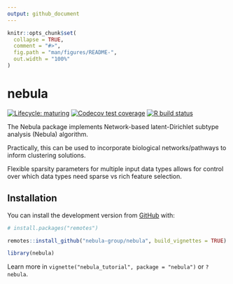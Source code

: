 ```yaml
---
output: github_document
---
```


<!-- README.md is generated from README.Rmd. Please edit that file -->

```r
knitr::opts_chunk$set(
  collapse = TRUE,
  comment = "#>",
  fig.path = "man/figures/README-",
  out.width = "100%"
)
```
# nebula 

<!-- badges: start -->

[![Lifecycle: maturing](https://img.shields.io/badge/lifecycle-maturing-blue.svg)](https://www.tidyverse.org/lifecycle/#maturing) 
<!-- [![CRAN status](https://www.r-pkg.org/badges/version/nebula)](https://CRAN.R-project.org/package=nebula) -->
[![Codecov test coverage](https://codecov.io/gh/nebula-group/nebula/branch/master/graph/badge.svg)](https://codecov.io/gh/nebula-group/nebula?branch=master)
[![R build status](https://github.com/nebula-group/nebula/workflows/R-CMD-check/badge.svg)](https://github.com/nebula-group/nebula/actions)
<!-- badges: end -->

The Nebula package implements Network-based latent-Dirichlet subtype analysis (Nebula) algorithm. 

Practically, this can be used to incorporate biological networks/pathways to inform clustering solutions.

Flexible sparsity parameters for multiple input data types allows for control over which data types need sparse vs rich feature selection.


## Installation

You can install the development version from [GitHub](https://github.com/nebula-group/nebula) with:

``` r
# install.packages("remotes")

remotes::install_github("nebula-group/nebula", build_vignettes = TRUE)

library(nebula)
```

Learn more in ` vignette("nebula_tutorial", package = "nebula") ` or `?nebula`. 

